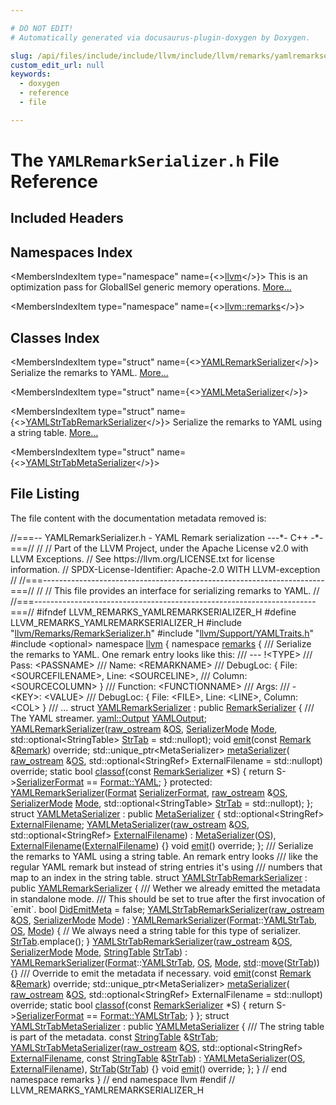```yaml
---

# DO NOT EDIT!
# Automatically generated via docusaurus-plugin-doxygen by Doxygen.

slug: /api/files/include/include/llvm/include/llvm/remarks/yamlremarkserializer-h
custom_edit_url: null
keywords:
  - doxygen
  - reference
  - file

---
```





# The `YAMLRemarkSerializer.h` File Reference

<DoxygenPage pluginConfig={pluginConfig}>



## Included Headers

<IncludesList>
<IncludesListItem
  filePath="llvm/Remarks/RemarkSerializer.h"
  permalink="/docs/api/files/include/include/llvm/include/llvm/remarks/remarkserializer-h"
  isLocal="true" />
<IncludesListItem
  filePath="llvm/Support/YAMLTraits.h"
  permalink="/docs/api/files/include/include/llvm/include/llvm/support/yamltraits-h"
  isLocal="true" />
<IncludesListItem
  filePath="optional"
  permalink=""
  isLocal="false" />
</IncludesList>

## Namespaces Index

<MembersIndex>

<MembersIndexItem
  type="namespace"
  name={<><a href="/docs/api/namespaces/llvm">llvm</a></>}>
This is an optimization pass for GlobalISel generic memory operations. <a href="/docs/api/namespaces/llvm/#details">More...</a>
</MembersIndexItem>

<MembersIndexItem
  type="namespace"
  name={<><a href="/docs/api/namespaces/llvm/remarks">llvm::remarks</a></>}>
</MembersIndexItem>

</MembersIndex>

## Classes Index

<MembersIndex>

<MembersIndexItem
  type="struct"
  name={<><a href="/docs/api/structs/llvm/remarks/yamlremarkserializer">YAMLRemarkSerializer</a></>}>
Serialize the remarks to YAML. <a href="/docs/api/structs/llvm/remarks/yamlremarkserializer/#details">More...</a>
</MembersIndexItem>

<MembersIndexItem
  type="struct"
  name={<><a href="/docs/api/structs/llvm/remarks/yamlmetaserializer">YAMLMetaSerializer</a></>}>
</MembersIndexItem>

<MembersIndexItem
  type="struct"
  name={<><a href="/docs/api/structs/llvm/remarks/yamlstrtabremarkserializer">YAMLStrTabRemarkSerializer</a></>}>
Serialize the remarks to YAML using a string table. <a href="/docs/api/structs/llvm/remarks/yamlstrtabremarkserializer/#details">More...</a>
</MembersIndexItem>

<MembersIndexItem
  type="struct"
  name={<><a href="/docs/api/structs/llvm/remarks/yamlstrtabmetaserializer">YAMLStrTabMetaSerializer</a></>}>
</MembersIndexItem>

</MembersIndex>


## File Listing

The file content with the documentation metadata removed is:

<ProgramListing>

<Link id="l00001" /><CodeLine lineNumber="1"><Highlight kind="comment">//===-- YAMLRemarkSerializer.h - YAML Remark serialization ---&#42;- C++ -&#42;-===//</Highlight><Highlight kind="normal"></Highlight></CodeLine>
<Link id="l00002" /><CodeLine lineNumber="2"><Highlight kind="normal"></Highlight><Highlight kind="comment">//</Highlight><Highlight kind="normal"></Highlight></CodeLine>
<Link id="l00003" /><CodeLine lineNumber="3"><Highlight kind="normal"></Highlight><Highlight kind="comment">// Part of the LLVM Project, under the Apache License v2.0 with LLVM Exceptions.</Highlight><Highlight kind="normal"></Highlight></CodeLine>
<Link id="l00004" /><CodeLine lineNumber="4"><Highlight kind="normal"></Highlight><Highlight kind="comment">// See https://llvm.org/LICENSE.txt for license information.</Highlight><Highlight kind="normal"></Highlight></CodeLine>
<Link id="l00005" /><CodeLine lineNumber="5"><Highlight kind="normal"></Highlight><Highlight kind="comment">// SPDX-License-Identifier: Apache-2.0 WITH LLVM-exception</Highlight><Highlight kind="normal"></Highlight></CodeLine>
<Link id="l00006" /><CodeLine lineNumber="6"><Highlight kind="normal"></Highlight><Highlight kind="comment">//</Highlight><Highlight kind="normal"></Highlight></CodeLine>
<Link id="l00007" /><CodeLine lineNumber="7"><Highlight kind="normal"></Highlight><Highlight kind="comment">//===----------------------------------------------------------------------===//</Highlight><Highlight kind="normal"></Highlight></CodeLine>
<Link id="l00008" /><CodeLine lineNumber="8"><Highlight kind="normal"></Highlight><Highlight kind="comment">//</Highlight><Highlight kind="normal"></Highlight></CodeLine>
<Link id="l00009" /><CodeLine lineNumber="9"><Highlight kind="normal"></Highlight><Highlight kind="comment">// This file provides an interface for serializing remarks to YAML.</Highlight><Highlight kind="normal"></Highlight></CodeLine>
<Link id="l00010" /><CodeLine lineNumber="10"><Highlight kind="normal"></Highlight><Highlight kind="comment">//</Highlight><Highlight kind="normal"></Highlight></CodeLine>
<Link id="l00011" /><CodeLine lineNumber="11"><Highlight kind="normal"></Highlight><Highlight kind="comment">//===----------------------------------------------------------------------===//</Highlight><Highlight kind="normal"></Highlight></CodeLine>
<Link id="l00012" /><CodeLine lineNumber="12"><Highlight kind="normal"></Highlight></CodeLine>
<Link id="l00013" /><CodeLine lineNumber="13"><Highlight kind="normal"></Highlight><Highlight kind="preprocessor">#ifndef LLVM&#95;REMARKS&#95;YAMLREMARKSERIALIZER&#95;H</Highlight><Highlight kind="normal"></Highlight></CodeLine>
<Link id="l00014" /><CodeLine lineNumber="14"><Highlight kind="normal"></Highlight><Highlight kind="preprocessor">#define LLVM&#95;REMARKS&#95;YAMLREMARKSERIALIZER&#95;H</Highlight><Highlight kind="normal"></Highlight></CodeLine>
<Link id="l00015" /><CodeLine lineNumber="15"><Highlight kind="normal"></Highlight></CodeLine>
<Link id="l00016" /><CodeLine lineNumber="16"><Highlight kind="normal"></Highlight><Highlight kind="preprocessor">#include &quot;<a href="/docs/api/files/include/include/llvm/include/llvm/remarks/remarkserializer-h">llvm/Remarks/RemarkSerializer.h</a>&quot;</Highlight><Highlight kind="normal"></Highlight></CodeLine>
<Link id="l00017" /><CodeLine lineNumber="17"><Highlight kind="normal"></Highlight><Highlight kind="preprocessor">#include &quot;<a href="/docs/api/files/include/include/llvm/include/llvm/support/yamltraits-h">llvm/Support/YAMLTraits.h</a>&quot;</Highlight><Highlight kind="normal"></Highlight></CodeLine>
<Link id="l00018" /><CodeLine lineNumber="18"><Highlight kind="normal"></Highlight><Highlight kind="preprocessor">#include &lt;optional&gt;</Highlight><Highlight kind="normal"></Highlight></CodeLine>
<Link id="l00019" /><CodeLine lineNumber="19"><Highlight kind="normal"></Highlight></CodeLine>
<Link id="l00020" /><CodeLine lineNumber="20"><Highlight kind="normal"></Highlight><Highlight kind="keyword">namespace </Highlight><Highlight kind="normal"><a href="/docs/api/namespaces/llvm">llvm</a> &#123;</Highlight></CodeLine>
<Link id="l00021" /><CodeLine lineNumber="21"><Highlight kind="normal"></Highlight><Highlight kind="keyword">namespace </Highlight><Highlight kind="normal"><a href="/docs/api/namespaces/llvm/remarks">remarks</a> &#123;</Highlight></CodeLine>
<Link id="l00022" /><CodeLine lineNumber="22"><Highlight kind="normal"></Highlight><Highlight kind="comment"></Highlight></CodeLine>
<Link id="l00023" /><CodeLine lineNumber="23"><Highlight kind="comment">/// Serialize the remarks to YAML. One remark entry looks like this:</Highlight></CodeLine>
<Link id="l00024" /><CodeLine lineNumber="24"><Highlight kind="comment">/// --- !&lt;TYPE&gt;</Highlight></CodeLine>
<Link id="l00025" /><CodeLine lineNumber="25"><Highlight kind="comment">/// Pass:            &lt;PASSNAME&gt;</Highlight></CodeLine>
<Link id="l00026" /><CodeLine lineNumber="26"><Highlight kind="comment">/// Name:            &lt;REMARKNAME&gt;</Highlight></CodeLine>
<Link id="l00027" /><CodeLine lineNumber="27"><Highlight kind="comment">/// DebugLoc:        &#123; File: &lt;SOURCEFILENAME&gt;, Line: &lt;SOURCELINE&gt;,</Highlight></CodeLine>
<Link id="l00028" /><CodeLine lineNumber="28"><Highlight kind="comment">///                    Column: &lt;SOURCECOLUMN&gt; &#125;</Highlight></CodeLine>
<Link id="l00029" /><CodeLine lineNumber="29"><Highlight kind="comment">/// Function:        &lt;FUNCTIONNAME&gt;</Highlight></CodeLine>
<Link id="l00030" /><CodeLine lineNumber="30"><Highlight kind="comment">/// Args:</Highlight></CodeLine>
<Link id="l00031" /><CodeLine lineNumber="31"><Highlight kind="comment">///   - &lt;KEY&gt;: &lt;VALUE&gt;</Highlight></CodeLine>
<Link id="l00032" /><CodeLine lineNumber="32"><Highlight kind="comment">///     DebugLoc:        &#123; File: &lt;FILE&gt;, Line: &lt;LINE&gt;, Column: &lt;COL&gt; &#125;</Highlight></CodeLine>
<Link id="l00033" /><CodeLine lineNumber="33"><Highlight kind="comment">/// ...</Highlight><Highlight kind="normal"></Highlight></CodeLine>
<Link id="l00034" /><CodeLine lineNumber="34" lineLink="/docs/api/structs/llvm/remarks/yamlremarkserializer"><Highlight kind="normal"></Highlight><Highlight kind="keyword">struct </Highlight><Highlight kind="normal"><a href="/docs/api/structs/llvm/remarks/yamlremarkserializer/#a9ee042fb735b4a3f85c542f1f2470f5a">YAMLRemarkSerializer</a> : </Highlight><Highlight kind="keyword">public</Highlight><Highlight kind="normal"> <a href="/docs/api/structs/llvm/remarks/remarkserializer/#a78423a0a6a3684579a42b75fb2e85875">RemarkSerializer</a> &#123;</Highlight><Highlight kind="comment"></Highlight></CodeLine>
<Link id="l00035" /><CodeLine lineNumber="35"><Highlight kind="comment">  /// The YAML streamer.</Highlight><Highlight kind="normal"></Highlight></CodeLine>
<Link id="l00036" /><CodeLine lineNumber="36" lineLink="/docs/api/structs/llvm/remarks/yamlremarkserializer/#ad3b62e6d4b9873faebab0f6292bc6ad7"><Highlight kind="normal">  <a href="/docs/api/classes/llvm/yaml/output">yaml::Output</a> <a href="/docs/api/structs/llvm/remarks/yamlremarkserializer/#ad3b62e6d4b9873faebab0f6292bc6ad7">YAMLOutput</a>;</Highlight></CodeLine>
<Link id="l00037" /><CodeLine lineNumber="37"><Highlight kind="normal"></Highlight></CodeLine>
<Link id="l00038" /><CodeLine lineNumber="38"><Highlight kind="normal">  <a href="/docs/api/structs/llvm/remarks/yamlremarkserializer/#a9ee042fb735b4a3f85c542f1f2470f5a">YAMLRemarkSerializer</a>(<a href="/docs/api/classes/llvm/raw-ostream">raw&#95;ostream</a> &amp;<a href="/docs/api/structs/llvm/remarks/remarkserializer/#ac7d21a17c33bd0fbb700107a19468973">OS</a>, <a href="/docs/api/namespaces/llvm/remarks/#ae5b0a3a7cf356fc6c7602b8279061a66">SerializerMode</a> <a href="/docs/api/structs/llvm/remarks/remarkserializer/#a0bd374f9c556edbdf166ed6d981f5b6f">Mode</a>,</Highlight></CodeLine>
<Link id="l00039" /><CodeLine lineNumber="39"><Highlight kind="normal">                       std::optional&lt;StringTable&gt; <a href="/docs/api/structs/llvm/remarks/remarkserializer/#aa72574e7bd50aa35940e878f31635e1a">StrTab</a> = std::nullopt);</Highlight></CodeLine>
<Link id="l00040" /><CodeLine lineNumber="40"><Highlight kind="normal"></Highlight></CodeLine>
<Link id="l00041" /><CodeLine lineNumber="41"><Highlight kind="normal">  </Highlight><Highlight kind="keywordtype">void</Highlight><Highlight kind="normal"> <a href="/docs/api/structs/llvm/remarks/yamlremarkserializer/#acebdec0acf70451585df4afff45e9fd5">emit</a>(</Highlight><Highlight kind="keyword">const</Highlight><Highlight kind="normal"> <a href="/docs/api/structs/llvm/remarks/remark">Remark</a> &amp;<a href="/docs/api/structs/llvm/remarks/remark">Remark</a>) </Highlight><Highlight kind="keyword">override</Highlight><Highlight kind="normal">;</Highlight></CodeLine>
<Link id="l00042" /><CodeLine lineNumber="42"><Highlight kind="normal">  std::unique&#95;ptr&lt;MetaSerializer&gt; <a href="/docs/api/structs/llvm/remarks/yamlremarkserializer/#a87a149d14b01d4cd2ee817b0d4512f7b">metaSerializer</a>(</Highlight></CodeLine>
<Link id="l00043" /><CodeLine lineNumber="43"><Highlight kind="normal">      <a href="/docs/api/classes/llvm/raw-ostream">raw&#95;ostream</a> &amp;<a href="/docs/api/structs/llvm/remarks/remarkserializer/#ac7d21a17c33bd0fbb700107a19468973">OS</a>,</Highlight></CodeLine>
<Link id="l00044" /><CodeLine lineNumber="44"><Highlight kind="normal">      std::optional&lt;StringRef&gt; ExternalFilename = std::nullopt) </Highlight><Highlight kind="keyword">override</Highlight><Highlight kind="normal">;</Highlight></CodeLine>
<Link id="l00045" /><CodeLine lineNumber="45"><Highlight kind="normal"></Highlight></CodeLine>
<Link id="l00046" /><CodeLine lineNumber="46" lineLink="/docs/api/structs/llvm/remarks/yamlremarkserializer/#accf7ee322df6d247bc8f7bc7646f22cd"><Highlight kind="normal">  </Highlight><Highlight kind="keyword">static</Highlight><Highlight kind="normal"> </Highlight><Highlight kind="keywordtype">bool</Highlight><Highlight kind="normal"> <a href="/docs/api/structs/llvm/remarks/yamlremarkserializer/#accf7ee322df6d247bc8f7bc7646f22cd">classof</a>(</Highlight><Highlight kind="keyword">const</Highlight><Highlight kind="normal"> <a href="/docs/api/structs/llvm/remarks/remarkserializer/#a78423a0a6a3684579a42b75fb2e85875">RemarkSerializer</a> &#42;S) &#123;</Highlight></CodeLine>
<Link id="l00047" /><CodeLine lineNumber="47"><Highlight kind="normal">    </Highlight><Highlight kind="keywordflow">return</Highlight><Highlight kind="normal"> S-&gt;<a href="/docs/api/structs/llvm/remarks/remarkserializer/#a062e25757dafc42e1222cb5df962d267">SerializerFormat</a> == <a href="/docs/api/namespaces/llvm/remarks/#a6e038f443b9029221c590524f08be0bea9463f87bbed1fcdacfb8d40e185ca2bc">Format::YAML</a>;</Highlight></CodeLine>
<Link id="l00048" /><CodeLine lineNumber="48"><Highlight kind="normal">  &#125;</Highlight></CodeLine>
<Link id="l00049" /><CodeLine lineNumber="49"><Highlight kind="normal"></Highlight></CodeLine>
<Link id="l00050" /><CodeLine lineNumber="50"><Highlight kind="normal"></Highlight><Highlight kind="keyword">protected</Highlight><Highlight kind="normal">:</Highlight></CodeLine>
<Link id="l00051" /><CodeLine lineNumber="51"><Highlight kind="normal">  <a href="/docs/api/structs/llvm/remarks/yamlremarkserializer/#a9ee042fb735b4a3f85c542f1f2470f5a">YAMLRemarkSerializer</a>(<a href="/docs/api/namespaces/llvm/remarks/#a6e038f443b9029221c590524f08be0be">Format</a> <a href="/docs/api/structs/llvm/remarks/remarkserializer/#a062e25757dafc42e1222cb5df962d267">SerializerFormat</a>, <a href="/docs/api/classes/llvm/raw-ostream">raw&#95;ostream</a> &amp;<a href="/docs/api/structs/llvm/remarks/remarkserializer/#ac7d21a17c33bd0fbb700107a19468973">OS</a>,</Highlight></CodeLine>
<Link id="l00052" /><CodeLine lineNumber="52"><Highlight kind="normal">                       <a href="/docs/api/namespaces/llvm/remarks/#ae5b0a3a7cf356fc6c7602b8279061a66">SerializerMode</a> <a href="/docs/api/files/lib/lib/codegen/regallocevictionadvisor-cpp/#aef71c4b21823f236e70cc6d62375adcd">Mode</a>,</Highlight></CodeLine>
<Link id="l00053" /><CodeLine lineNumber="53"><Highlight kind="normal">                       std::optional&lt;StringTable&gt; <a href="/docs/api/structs/llvm/remarks/remarkserializer/#aa72574e7bd50aa35940e878f31635e1a">StrTab</a> = std::nullopt);</Highlight></CodeLine>
<Link id="l00054" /><CodeLine lineNumber="54"><Highlight kind="normal">&#125;;</Highlight></CodeLine>
<Link id="l00055" /><CodeLine lineNumber="55"><Highlight kind="normal"></Highlight></CodeLine>
<Link id="l00056" /><CodeLine lineNumber="56" lineLink="/docs/api/structs/llvm/remarks/yamlmetaserializer"><Highlight kind="normal"></Highlight><Highlight kind="keyword">struct </Highlight><Highlight kind="normal"><a href="/docs/api/structs/llvm/remarks/yamlmetaserializer/#ab0718fe9f550651ad24a84f4fff29112">YAMLMetaSerializer</a> : </Highlight><Highlight kind="keyword">public</Highlight><Highlight kind="normal"> <a href="/docs/api/structs/llvm/remarks/metaserializer/#a1cb3cac1778548d416c314cef4b40fb7">MetaSerializer</a> &#123;</Highlight></CodeLine>
<Link id="l00057" /><CodeLine lineNumber="57" lineLink="/docs/api/structs/llvm/remarks/yamlmetaserializer/#a6dc3112c50bfad746a0a56032d8dee67"><Highlight kind="normal">  std::optional&lt;StringRef&gt; <a href="/docs/api/structs/llvm/remarks/yamlmetaserializer/#a6dc3112c50bfad746a0a56032d8dee67">ExternalFilename</a>;</Highlight></CodeLine>
<Link id="l00058" /><CodeLine lineNumber="58"><Highlight kind="normal"></Highlight></CodeLine>
<Link id="l00059" /><CodeLine lineNumber="59" lineLink="/docs/api/structs/llvm/remarks/yamlmetaserializer/#ab0718fe9f550651ad24a84f4fff29112"><Highlight kind="normal">  <a href="/docs/api/structs/llvm/remarks/yamlmetaserializer/#ab0718fe9f550651ad24a84f4fff29112">YAMLMetaSerializer</a>(<a href="/docs/api/classes/llvm/raw-ostream">raw&#95;ostream</a> &amp;<a href="/docs/api/structs/llvm/remarks/metaserializer/#a2c346057431cc76d6a8d6e080c1e79f9">OS</a>, std::optional&lt;StringRef&gt; <a href="/docs/api/structs/llvm/remarks/yamlmetaserializer/#a6dc3112c50bfad746a0a56032d8dee67">ExternalFilename</a>)</Highlight></CodeLine>
<Link id="l00060" /><CodeLine lineNumber="60"><Highlight kind="normal">      : <a href="/docs/api/structs/llvm/remarks/metaserializer/#a1cb3cac1778548d416c314cef4b40fb7">MetaSerializer</a>(<a href="/docs/api/structs/llvm/remarks/metaserializer/#a2c346057431cc76d6a8d6e080c1e79f9">OS</a>), <a href="/docs/api/structs/llvm/remarks/yamlmetaserializer/#a6dc3112c50bfad746a0a56032d8dee67">ExternalFilename</a>(<a href="/docs/api/structs/llvm/remarks/yamlmetaserializer/#a6dc3112c50bfad746a0a56032d8dee67">ExternalFilename</a>) &#123;&#125;</Highlight></CodeLine>
<Link id="l00061" /><CodeLine lineNumber="61"><Highlight kind="normal"></Highlight></CodeLine>
<Link id="l00062" /><CodeLine lineNumber="62"><Highlight kind="normal">  </Highlight><Highlight kind="keywordtype">void</Highlight><Highlight kind="normal"> <a href="/docs/api/structs/llvm/remarks/yamlmetaserializer/#af4f9732aa7dd0d4a322d2ff1006b97ef">emit</a>() </Highlight><Highlight kind="keyword">override</Highlight><Highlight kind="normal">;</Highlight></CodeLine>
<Link id="l00063" /><CodeLine lineNumber="63"><Highlight kind="normal">&#125;;</Highlight></CodeLine>
<Link id="l00064" /><CodeLine lineNumber="64"><Highlight kind="normal"></Highlight><Highlight kind="comment"></Highlight></CodeLine>
<Link id="l00065" /><CodeLine lineNumber="65"><Highlight kind="comment">/// Serialize the remarks to YAML using a string table. An remark entry looks</Highlight></CodeLine>
<Link id="l00066" /><CodeLine lineNumber="66"><Highlight kind="comment">/// like the regular YAML remark but instead of string entries it&#39;s using</Highlight></CodeLine>
<Link id="l00067" /><CodeLine lineNumber="67"><Highlight kind="comment">/// numbers that map to an index in the string table.</Highlight><Highlight kind="normal"></Highlight></CodeLine>
<Link id="l00068" /><CodeLine lineNumber="68" lineLink="/docs/api/structs/llvm/remarks/yamlstrtabremarkserializer"><Highlight kind="normal"></Highlight><Highlight kind="keyword">struct </Highlight><Highlight kind="normal"><a href="/docs/api/structs/llvm/remarks/yamlstrtabremarkserializer/#a1538564a561d291841240ba62c98ee82">YAMLStrTabRemarkSerializer</a> : </Highlight><Highlight kind="keyword">public</Highlight><Highlight kind="normal"> <a href="/docs/api/structs/llvm/remarks/yamlremarkserializer/#a9ee042fb735b4a3f85c542f1f2470f5a">YAMLRemarkSerializer</a> &#123;</Highlight><Highlight kind="comment"></Highlight></CodeLine>
<Link id="l00069" /><CodeLine lineNumber="69"><Highlight kind="comment">  /// Wether we already emitted the metadata in standalone mode.</Highlight></CodeLine>
<Link id="l00070" /><CodeLine lineNumber="70"><Highlight kind="comment">  /// This should be set to true after the first invocation of &#96;emit&#96;.</Highlight><Highlight kind="normal"></Highlight></CodeLine>
<Link id="l00071" /><CodeLine lineNumber="71" lineLink="/docs/api/structs/llvm/remarks/yamlstrtabremarkserializer/#ae42485b75dd5ba8645c328b5612afc64"><Highlight kind="normal">  </Highlight><Highlight kind="keywordtype">bool</Highlight><Highlight kind="normal"> <a href="/docs/api/structs/llvm/remarks/yamlstrtabremarkserializer/#ae42485b75dd5ba8645c328b5612afc64">DidEmitMeta</a> = </Highlight><Highlight kind="keyword">false</Highlight><Highlight kind="normal">;</Highlight></CodeLine>
<Link id="l00072" /><CodeLine lineNumber="72"><Highlight kind="normal"></Highlight></CodeLine>
<Link id="l00073" /><CodeLine lineNumber="73" lineLink="/docs/api/structs/llvm/remarks/yamlstrtabremarkserializer/#a1538564a561d291841240ba62c98ee82"><Highlight kind="normal">  <a href="/docs/api/structs/llvm/remarks/yamlstrtabremarkserializer/#a1538564a561d291841240ba62c98ee82">YAMLStrTabRemarkSerializer</a>(<a href="/docs/api/classes/llvm/raw-ostream">raw&#95;ostream</a> &amp;<a href="/docs/api/structs/llvm/remarks/remarkserializer/#ac7d21a17c33bd0fbb700107a19468973">OS</a>, <a href="/docs/api/namespaces/llvm/remarks/#ae5b0a3a7cf356fc6c7602b8279061a66">SerializerMode</a> <a href="/docs/api/structs/llvm/remarks/remarkserializer/#a0bd374f9c556edbdf166ed6d981f5b6f">Mode</a>)</Highlight></CodeLine>
<Link id="l00074" /><CodeLine lineNumber="74"><Highlight kind="normal">      : <a href="/docs/api/structs/llvm/remarks/yamlremarkserializer/#a9ee042fb735b4a3f85c542f1f2470f5a">YAMLRemarkSerializer</a>(<a href="/docs/api/namespaces/llvm/remarks/#a6e038f443b9029221c590524f08be0be">Format</a>::<a href="/docs/api/namespaces/llvm/remarks/#a6e038f443b9029221c590524f08be0bea8bc4f729719767dd102c6ac3e55adf1d">YAMLStrTab</a>, <a href="/docs/api/structs/llvm/remarks/remarkserializer/#ac7d21a17c33bd0fbb700107a19468973">OS</a>, <a href="/docs/api/structs/llvm/remarks/remarkserializer/#a0bd374f9c556edbdf166ed6d981f5b6f">Mode</a>) &#123;</Highlight></CodeLine>
<Link id="l00075" /><CodeLine lineNumber="75"><Highlight kind="normal">    </Highlight><Highlight kind="comment">// We always need a string table for this type of serializer.</Highlight><Highlight kind="normal"></Highlight></CodeLine>
<Link id="l00076" /><CodeLine lineNumber="76"><Highlight kind="normal">    <a href="/docs/api/structs/llvm/remarks/remarkserializer/#aa72574e7bd50aa35940e878f31635e1a">StrTab</a>.emplace();</Highlight></CodeLine>
<Link id="l00077" /><CodeLine lineNumber="77"><Highlight kind="normal">  &#125;</Highlight></CodeLine>
<Link id="l00078" /><CodeLine lineNumber="78" lineLink="/docs/api/structs/llvm/remarks/yamlstrtabremarkserializer/#a13c03c1f5dd1b7e0c9dec4bd7210dfe6"><Highlight kind="normal">  <a href="/docs/api/structs/llvm/remarks/yamlstrtabremarkserializer/#a13c03c1f5dd1b7e0c9dec4bd7210dfe6">YAMLStrTabRemarkSerializer</a>(<a href="/docs/api/classes/llvm/raw-ostream">raw&#95;ostream</a> &amp;<a href="/docs/api/structs/llvm/remarks/remarkserializer/#ac7d21a17c33bd0fbb700107a19468973">OS</a>, <a href="/docs/api/namespaces/llvm/remarks/#ae5b0a3a7cf356fc6c7602b8279061a66">SerializerMode</a> <a href="/docs/api/structs/llvm/remarks/remarkserializer/#a0bd374f9c556edbdf166ed6d981f5b6f">Mode</a>,</Highlight></CodeLine>
<Link id="l00079" /><CodeLine lineNumber="79"><Highlight kind="normal">                             <a href="/docs/api/structs/llvm/remarks/stringtable">StringTable</a> <a href="/docs/api/structs/llvm/remarks/remarkserializer/#aa72574e7bd50aa35940e878f31635e1a">StrTab</a>)</Highlight></CodeLine>
<Link id="l00080" /><CodeLine lineNumber="80"><Highlight kind="normal">      : <a href="/docs/api/structs/llvm/remarks/yamlremarkserializer/#a9ee042fb735b4a3f85c542f1f2470f5a">YAMLRemarkSerializer</a>(<a href="/docs/api/namespaces/llvm/remarks/#a6e038f443b9029221c590524f08be0be">Format</a>::<a href="/docs/api/namespaces/llvm/remarks/#a6e038f443b9029221c590524f08be0bea8bc4f729719767dd102c6ac3e55adf1d">YAMLStrTab</a>, <a href="/docs/api/structs/llvm/remarks/remarkserializer/#ac7d21a17c33bd0fbb700107a19468973">OS</a>, <a href="/docs/api/structs/llvm/remarks/remarkserializer/#a0bd374f9c556edbdf166ed6d981f5b6f">Mode</a>, <a href="/docs/api/namespaces/std">std</a>::<a href="/docs/api/namespaces/llvm/#abfc9c7ecf70f66901e439f7c04ef3dbb">move</a>(<a href="/docs/api/structs/llvm/remarks/remarkserializer/#aa72574e7bd50aa35940e878f31635e1a">StrTab</a>)) &#123;&#125;</Highlight></CodeLine>
<Link id="l00081" /><CodeLine lineNumber="81"><Highlight kind="normal"></Highlight><Highlight kind="comment"></Highlight></CodeLine>
<Link id="l00082" /><CodeLine lineNumber="82"><Highlight kind="comment">  /// Override to emit the metadata if necessary.</Highlight><Highlight kind="normal"></Highlight></CodeLine>
<Link id="l00083" /><CodeLine lineNumber="83"><Highlight kind="normal">  </Highlight><Highlight kind="keywordtype">void</Highlight><Highlight kind="normal"> <a href="/docs/api/structs/llvm/remarks/yamlstrtabremarkserializer/#ac321611d7f64e5a3712b6d0ea9d21826">emit</a>(</Highlight><Highlight kind="keyword">const</Highlight><Highlight kind="normal"> <a href="/docs/api/structs/llvm/remarks/remark">Remark</a> &amp;<a href="/docs/api/structs/llvm/remarks/remark">Remark</a>) </Highlight><Highlight kind="keyword">override</Highlight><Highlight kind="normal">;</Highlight></CodeLine>
<Link id="l00084" /><CodeLine lineNumber="84"><Highlight kind="normal"></Highlight></CodeLine>
<Link id="l00085" /><CodeLine lineNumber="85"><Highlight kind="normal">  std::unique&#95;ptr&lt;MetaSerializer&gt; <a href="/docs/api/structs/llvm/remarks/yamlstrtabremarkserializer/#a6fd63507b71878474a5782e7fa8e10f2">metaSerializer</a>(</Highlight></CodeLine>
<Link id="l00086" /><CodeLine lineNumber="86"><Highlight kind="normal">      <a href="/docs/api/classes/llvm/raw-ostream">raw&#95;ostream</a> &amp;<a href="/docs/api/structs/llvm/remarks/remarkserializer/#ac7d21a17c33bd0fbb700107a19468973">OS</a>,</Highlight></CodeLine>
<Link id="l00087" /><CodeLine lineNumber="87"><Highlight kind="normal">      std::optional&lt;StringRef&gt; ExternalFilename = std::nullopt) </Highlight><Highlight kind="keyword">override</Highlight><Highlight kind="normal">;</Highlight></CodeLine>
<Link id="l00088" /><CodeLine lineNumber="88"><Highlight kind="normal"></Highlight></CodeLine>
<Link id="l00089" /><CodeLine lineNumber="89" lineLink="/docs/api/structs/llvm/remarks/yamlstrtabremarkserializer/#a0c4a0345364e9d846274bf2e786193d5"><Highlight kind="normal">  </Highlight><Highlight kind="keyword">static</Highlight><Highlight kind="normal"> </Highlight><Highlight kind="keywordtype">bool</Highlight><Highlight kind="normal"> <a href="/docs/api/structs/llvm/remarks/yamlstrtabremarkserializer/#a0c4a0345364e9d846274bf2e786193d5">classof</a>(</Highlight><Highlight kind="keyword">const</Highlight><Highlight kind="normal"> <a href="/docs/api/structs/llvm/remarks/remarkserializer">RemarkSerializer</a> &#42;S) &#123;</Highlight></CodeLine>
<Link id="l00090" /><CodeLine lineNumber="90"><Highlight kind="normal">    </Highlight><Highlight kind="keywordflow">return</Highlight><Highlight kind="normal"> S-&gt;<a href="/docs/api/structs/llvm/remarks/remarkserializer/#a062e25757dafc42e1222cb5df962d267">SerializerFormat</a> == <a href="/docs/api/namespaces/llvm/remarks/#a6e038f443b9029221c590524f08be0bea8bc4f729719767dd102c6ac3e55adf1d">Format::YAMLStrTab</a>;</Highlight></CodeLine>
<Link id="l00091" /><CodeLine lineNumber="91"><Highlight kind="normal">  &#125;</Highlight></CodeLine>
<Link id="l00092" /><CodeLine lineNumber="92"><Highlight kind="normal">&#125;;</Highlight></CodeLine>
<Link id="l00093" /><CodeLine lineNumber="93"><Highlight kind="normal"></Highlight></CodeLine>
<Link id="l00094" /><CodeLine lineNumber="94" lineLink="/docs/api/structs/llvm/remarks/yamlstrtabmetaserializer"><Highlight kind="normal"></Highlight><Highlight kind="keyword">struct </Highlight><Highlight kind="normal"><a href="/docs/api/structs/llvm/remarks/yamlstrtabmetaserializer/#a035a57f96826bd690912f4c015cf1edd">YAMLStrTabMetaSerializer</a> : </Highlight><Highlight kind="keyword">public</Highlight><Highlight kind="normal"> <a href="/docs/api/structs/llvm/remarks/yamlmetaserializer/#ab0718fe9f550651ad24a84f4fff29112">YAMLMetaSerializer</a> &#123;</Highlight><Highlight kind="comment"></Highlight></CodeLine>
<Link id="l00095" /><CodeLine lineNumber="95"><Highlight kind="comment">  /// The string table is part of the metadata.</Highlight><Highlight kind="normal"></Highlight></CodeLine>
<Link id="l00096" /><CodeLine lineNumber="96" lineLink="/docs/api/structs/llvm/remarks/yamlstrtabmetaserializer/#a631588b293ed592ea7b03e758dc2c620"><Highlight kind="normal">  </Highlight><Highlight kind="keyword">const</Highlight><Highlight kind="normal"> <a href="/docs/api/structs/llvm/remarks/stringtable">StringTable</a> &amp;<a href="/docs/api/structs/llvm/remarks/yamlstrtabmetaserializer/#a631588b293ed592ea7b03e758dc2c620">StrTab</a>;</Highlight></CodeLine>
<Link id="l00097" /><CodeLine lineNumber="97"><Highlight kind="normal"></Highlight></CodeLine>
<Link id="l00098" /><CodeLine lineNumber="98" lineLink="/docs/api/structs/llvm/remarks/yamlstrtabmetaserializer/#a035a57f96826bd690912f4c015cf1edd"><Highlight kind="normal">  <a href="/docs/api/structs/llvm/remarks/yamlstrtabmetaserializer/#a035a57f96826bd690912f4c015cf1edd">YAMLStrTabMetaSerializer</a>(<a href="/docs/api/classes/llvm/raw-ostream">raw&#95;ostream</a> &amp;<a href="/docs/api/structs/llvm/remarks/metaserializer/#a2c346057431cc76d6a8d6e080c1e79f9">OS</a>,</Highlight></CodeLine>
<Link id="l00099" /><CodeLine lineNumber="99"><Highlight kind="normal">                           std::optional&lt;StringRef&gt; <a href="/docs/api/structs/llvm/remarks/yamlmetaserializer/#a6dc3112c50bfad746a0a56032d8dee67">ExternalFilename</a>,</Highlight></CodeLine>
<Link id="l00100" /><CodeLine lineNumber="100"><Highlight kind="normal">                           </Highlight><Highlight kind="keyword">const</Highlight><Highlight kind="normal"> <a href="/docs/api/structs/llvm/remarks/stringtable">StringTable</a> &amp;<a href="/docs/api/structs/llvm/remarks/yamlstrtabmetaserializer/#a631588b293ed592ea7b03e758dc2c620">StrTab</a>)</Highlight></CodeLine>
<Link id="l00101" /><CodeLine lineNumber="101"><Highlight kind="normal">      : <a href="/docs/api/structs/llvm/remarks/yamlmetaserializer/#ab0718fe9f550651ad24a84f4fff29112">YAMLMetaSerializer</a>(<a href="/docs/api/structs/llvm/remarks/metaserializer/#a2c346057431cc76d6a8d6e080c1e79f9">OS</a>, <a href="/docs/api/structs/llvm/remarks/yamlmetaserializer/#a6dc3112c50bfad746a0a56032d8dee67">ExternalFilename</a>), <a href="/docs/api/structs/llvm/remarks/yamlstrtabmetaserializer/#a631588b293ed592ea7b03e758dc2c620">StrTab</a>(<a href="/docs/api/structs/llvm/remarks/yamlstrtabmetaserializer/#a631588b293ed592ea7b03e758dc2c620">StrTab</a>) &#123;&#125;</Highlight></CodeLine>
<Link id="l00102" /><CodeLine lineNumber="102"><Highlight kind="normal"></Highlight></CodeLine>
<Link id="l00103" /><CodeLine lineNumber="103"><Highlight kind="normal">  </Highlight><Highlight kind="keywordtype">void</Highlight><Highlight kind="normal"> <a href="/docs/api/structs/llvm/remarks/yamlstrtabmetaserializer/#a4f79875bf4c89a2d66e07aeac18d6ce8">emit</a>() </Highlight><Highlight kind="keyword">override</Highlight><Highlight kind="normal">;</Highlight></CodeLine>
<Link id="l00104" /><CodeLine lineNumber="104"><Highlight kind="normal">&#125;;</Highlight></CodeLine>
<Link id="l00105" /><CodeLine lineNumber="105"><Highlight kind="normal"></Highlight></CodeLine>
<Link id="l00106" /><CodeLine lineNumber="106"><Highlight kind="normal">&#125; </Highlight><Highlight kind="comment">// end namespace remarks</Highlight><Highlight kind="normal"></Highlight></CodeLine>
<Link id="l00107" /><CodeLine lineNumber="107"><Highlight kind="normal">&#125; </Highlight><Highlight kind="comment">// end namespace llvm</Highlight><Highlight kind="normal"></Highlight></CodeLine>
<Link id="l00108" /><CodeLine lineNumber="108"><Highlight kind="normal"></Highlight></CodeLine>
<Link id="l00109" /><CodeLine lineNumber="109"><Highlight kind="normal"></Highlight><Highlight kind="preprocessor">#endif </Highlight><Highlight kind="comment">// LLVM&#95;REMARKS&#95;YAMLREMARKSERIALIZER&#95;H</Highlight><Highlight kind="normal"></Highlight></CodeLine>

</ProgramListing>

</DoxygenPage>
